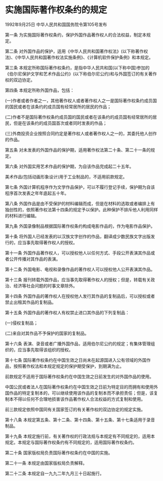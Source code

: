 # 实施国际著作权条约的规定

1992年9月25日 中华人民共和国国务院令第105号发布　

  

第一条 为实施国际著作权条约，保护外国作品著作权人的合法权益，制定本规定。

第二条 对外国作品的保护，适用《中华人民共和国著作权法》(以下称著作权法)、《中华人民共和国著作权法实施条例》、《计算机软件保护条例》和本规定。

第三条 本规定所称国际著作权条约，是指中华人民共和国(以下称中国)参加的《伯尔尼保护文学和艺术作品公约》(以下称伯尔尼公约)和与外国签订的有关著作权的双边协定。

第四条 本规定所称外国作品，包括：

(一)作者或者作者之一，其他著作权人或者著作权人之一是国际著作权条约成员国的国民或者在该条约的成员国有经常居所的居民的作品；

(二)作者不是国际著作权条约成员国的国民或者在该条约的成员国有经常居所的居民，但是在该条约的成员国首次或者同时发表的作品；

(三)外商投资企业按照合同约定是著作权人或者著作权人之一的，其委托他人创作的作品。

第五条 对未发表的外国作品的保护期，适用著作权法第二十条、第二十一条的规定。

第六条 对外国实用艺术作品的保护期，为自该作品完成起二十五年。

美术作品(包括动画形象设计)用于工业制品的，不适用前款规定。

第七条 外国计算机程序作为文学作品保护，可以不履行登记手续，保护期为自该程序首次发表之年年底起五十年。

第八条 外国作品是由不受保护的材料编辑而成，但是在材料的选取或者编排上有独创性的，依照著作权法第十四条的规定予以保护。此种保护不排斥他人利用同样的材料进行编辑。

第九条 外国录像制品根据国际著作权条约构成电影作品的，作为电影作品保护。

第十条 将外国人已经发表的以汉族文字创作的作品，翻译成少数民族文字出版发行的，应当事先取得著作权人的授权。

第十一条 外国作品著作权人，可以授权他人以任何方式、手段公开表演其作品或者公开传播对其作品的表演。

第十二条 外国电影、电视和录像作品的著作权人可以授权他人公开表演其作品。

第十三条 报刊转载外国作品，应当事先取得著作权人的授权；但是，转载有关政治、经济等社会问题的时事文章除外。

第十四条 外国作品的著作权人在授权他人发行其作品的复制品后，可以授权或者禁止出租其作品的复制品。

第十五条 外国作品的著作权人有权禁止进口其作品的下列复制品：

(一)侵权复制品；

(二)来自对其作品不予保护的国家的复制品。

第十六条 表演、录音或者广播外国作品，适用伯尔尼公约的规定；有集体管理组织的，应当事先取得该组织的授权。

第十七条 国际著作权条约在中国生效之日尚未在起源国进入公有领域的外国作品，按照著作权法和本规定规定的保护期受保护，到期满为止。

前款规定不适用于国际著作权条约在中国生效之日前发生的对外国作品的使用。

中国公民或者法人在国际著作权条约在中国生效之日前为特定目的而拥有和使用外国作品的特定复制本的，可以继续使用该作品的复制本而不承担责任；但是，该复制本不得以任何不合理地损害该作品著作权人合法权益的方式复制和使用。

前三款规定依照中国同有关国家签订的有关著作权的双边协定的规定实施。

第十八条 本规定第五条、第十二条、第十四条、第十五条、第十七条适用于录音制品。

第十九条 本规定施行前，有关著作权的行政法规与本规定有不同规定的，适用本规定。本规定与国际著作权条约有不同规定的，适用国际著作权条约。

第二十条 国家版权局负责国际著作权条约在中国的实施。

第二十一条 本规定由国家版权局负责解释。

第二十二条 本规定自一九九二年九月三十日起施行。